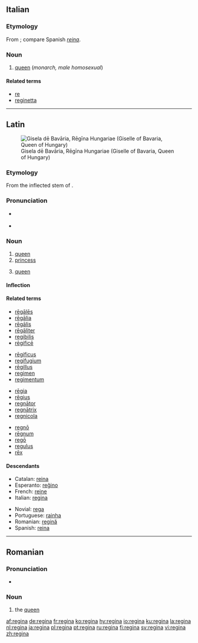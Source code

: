 {{also|Regina|regină|reġina}}
==Italian==
{{wikipedia|lang=it}}

===Etymology===
From {{etyl|la|it}} {{term|regina|rēgīna|lang=la}}; compare Spanish ''[[reina]]''.

===Noun===
{{it-noun|regin|f|a|e}}

# [[queen]] (''monarch, male homosexual'')

====Related terms====
* [[re]]
* [[reginetta]]

----

==Latin==
[[Image:Giselle of Bavaria.jpg|thumb|Gisela dē Bavāria, Rēgīna Hungariae (Giselle of Bavaria, Queen of Hungary)]]

===Etymology===
From the inflected stem of {{term|rex|rēx|king|lang=la}}.

===Pronunciation===
* {{a|Classical}} {{IPA|/reːˈgiː.na/|lang=la}}
* {{audio|la-cls-regina.ogg|Audio (Classical)}}

===Noun===
{{la-noun|rēgīna|reginae|rēgīnae|f|first}}

# [[queen]]
# [[princess]]
# {{context|Later Latin|chess|lang=la}} [[queen]]

====Inflection====
{{la-decl-1st|regin|rēgīn}}

====Related terms====
{{top4}}
* [[regales|rēgālēs]]
* [[regalia#Latin|rēgālia]]
* [[regalis|rēgālis]]
* [[regaliter|rēgāliter]]
* [[regibilis]]
* [[regifice|rēgificē]]
{{mid4}}
* [[regificus|rēgificus]]
* [[regifugium]]
* [[regillus|rēgillus]]
* [[regimen#Latin|regimen]]
* [[regimentum]]
{{mid4}}
* [[regia|rēgia]]
* [[regius|rēgius]]
* [[regnator|regnātor]]
* [[regnatrix|regnātrix]]
* [[regnicola]]
{{mid4}}
* [[regno|regnō]]
* [[regnum|rēgnum]]
* [[rego|regō]]
* [[regulus|regulus]]
* [[rex|rēx]]
{{bottom}}

====Descendants====
{{top2}}
* Catalan: [[reina#Catalan|reina]]
* Esperanto: [[reĝino]]
* French: [[reine]]
* Italian: [[#Italian|regina]]
{{mid2}}
* Novial: [[rega#Novial|rega]]
* Portuguese: [[rainha]]
* Romanian: [[regină]]
* Spanish: [[reina#Spanish|reina]]
{{bottom}}

----

==Romanian==

===Pronunciation===
* {{IPA|[re'ʤi.na]|lang=ro}}

===Noun===
{{ro-noun-def|fs|na|regină}}

# the [[queen]]

[[af:regina]]
[[de:regina]]
[[fr:regina]]
[[ko:regina]]
[[hy:regina]]
[[io:regina]]
[[ku:regina]]
[[la:regina]]
[[nl:regina]]
[[ja:regina]]
[[pl:regina]]
[[pt:regina]]
[[ru:regina]]
[[fi:regina]]
[[sv:regina]]
[[vi:regina]]
[[zh:regina]]